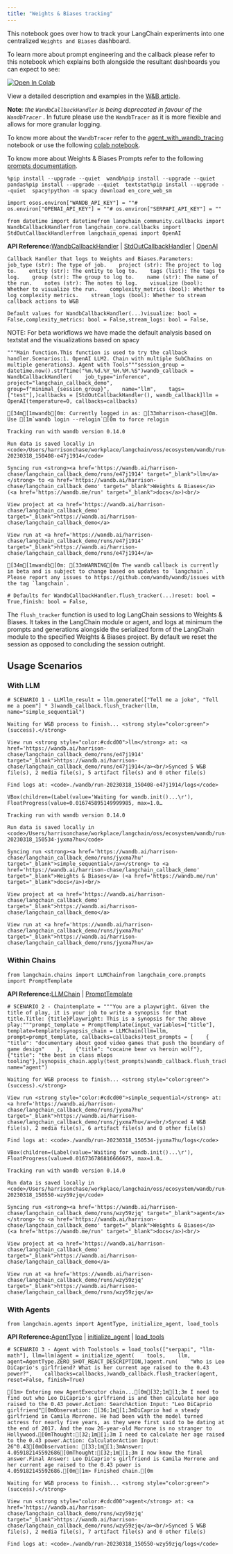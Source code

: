 ```yaml
---
title: "Weights & Biases tracking"
---
```


This notebook goes over how to track your LangChain experiments into one centralized `Weights and Biases` dashboard.

To learn more about prompt engineering and the callback please refer to this notebook which explains both alongside the resultant dashboards you can expect to see:

[![Open In Colab](/images/oss/integrations/providers/wandb_tracking/assets/colab-badge.svg)](https://colab.research.google.com/drive/1DXH4beT4HFaRKy_Vm4PoxhXVDRf7Ym8L?usp=sharing)

View a detailed description and examples in the [W\&B article](https://wandb.ai/a-sh0ts/langchain_callback_demo/reports/Prompt-Engineering-LLMs-with-LangChain-and-W-B--VmlldzozNjk1NTUw#%F0%9F%91%8B-how-to-build-a-callback-in-langchain-for-better-prompt-engineering).

**Note**: *the `WandbCallbackHandler` is being deprecated in favour of the `WandbTracer`* . In future please use the `WandbTracer` as it is more flexible and allows for more granular logging.

To know more about the `WandbTracer` refer to the [agent\_with\_wandb\_tracing](/src/oss/integrations/providers/wandb_tracing) notebook or use the following [colab notebook](http://wandb.me/prompts-quickstart).

To know more about Weights & Biases Prompts refer to the following [prompts documentation](https://docs.wandb.ai/guides/prompts).

```
%pip install --upgrade --quiet  wandb%pip install --upgrade --quiet  pandas%pip install --upgrade --quiet  textstat%pip install --upgrade --quiet  spacy!python -m spacy download en_core_web_sm
```

```
import osos.environ["WANDB_API_KEY"] = ""# os.environ["OPENAI_API_KEY"] = ""# os.environ["SERPAPI_API_KEY"] = ""
```

```
from datetime import datetimefrom langchain_community.callbacks import WandbCallbackHandlerfrom langchain_core.callbacks import StdOutCallbackHandlerfrom langchain_openai import OpenAI
```

**API Reference:**[WandbCallbackHandler](https://python.langchain.com/api_reference/community/callbacks/langchain_community.callbacks.wandb_callback.WandbCallbackHandler.html) | [StdOutCallbackHandler](https://python.langchain.com/api_reference/core/callbacks/langchain_core.callbacks.stdout.StdOutCallbackHandler.html) | [OpenAI](https://python.langchain.com/api_reference/openai/llms/langchain_openai.llms.base.OpenAI.html)

```
Callback Handler that logs to Weights and Biases.Parameters:    job_type (str): The type of job.    project (str): The project to log to.    entity (str): The entity to log to.    tags (list): The tags to log.    group (str): The group to log to.    name (str): The name of the run.    notes (str): The notes to log.    visualize (bool): Whether to visualize the run.    complexity_metrics (bool): Whether to log complexity metrics.    stream_logs (bool): Whether to stream callback actions to W&B
```

```
Default values for WandbCallbackHandler(...)visualize: bool = False,complexity_metrics: bool = False,stream_logs: bool = False,
```

NOTE: For beta workflows we have made the default analysis based on textstat and the visualizations based on spacy

```
"""Main function.This function is used to try the callback handler.Scenarios:1. OpenAI LLM2. Chain with multiple SubChains on multiple generations3. Agent with Tools"""session_group = datetime.now().strftime("%m.%d.%Y_%H.%M.%S")wandb_callback = WandbCallbackHandler(    job_type="inference",    project="langchain_callback_demo",    group=f"minimal_{session_group}",    name="llm",    tags=["test"],)callbacks = [StdOutCallbackHandler(), wandb_callback]llm = OpenAI(temperature=0, callbacks=callbacks)
```

```
[34m[1mwandb[0m: Currently logged in as: [33mharrison-chase[0m. Use [1m`wandb login --relogin`[0m to force relogin
```

```
Tracking run with wandb version 0.14.0 
```

```
Run data is saved locally in <code>/Users/harrisonchase/workplace/langchain/oss/ecosystem/wandb/run-20230318_150408-e47j1914</code> 
```

```
Syncing run <strong><a href='https://wandb.ai/harrison-chase/langchain_callback_demo/runs/e47j1914' target="_blank">llm</a></strong> to <a href='https://wandb.ai/harrison-chase/langchain_callback_demo' target="_blank">Weights & Biases</a> (<a href='https://wandb.me/run' target="_blank">docs</a>)<br/> 
```

```
View project at <a href='https://wandb.ai/harrison-chase/langchain_callback_demo' target="_blank">https://wandb.ai/harrison-chase/langchain_callback_demo</a> 
```

```
View run at <a href='https://wandb.ai/harrison-chase/langchain_callback_demo/runs/e47j1914' target="_blank">https://wandb.ai/harrison-chase/langchain_callback_demo/runs/e47j1914</a> 
```

```
[34m[1mwandb[0m: [33mWARNING[0m The wandb callback is currently in beta and is subject to change based on updates to `langchain`. Please report any issues to https://github.com/wandb/wandb/issues with the tag `langchain`.
```

```
# Defaults for WandbCallbackHandler.flush_tracker(...)reset: bool = True,finish: bool = False,
```

The `flush_tracker` function is used to log LangChain sessions to Weights & Biases. It takes in the LangChain module or agent, and logs at minimum the prompts and generations alongside the serialized form of the LangChain module to the specified Weights & Biases project. By default we reset the session as opposed to concluding the session outright.

## Usage Scenarios

### With LLM

```
# SCENARIO 1 - LLMllm_result = llm.generate(["Tell me a joke", "Tell me a poem"] * 3)wandb_callback.flush_tracker(llm, name="simple_sequential")
```

```
Waiting for W&B process to finish... <strong style="color:green">(success).</strong> 
```

```
View run <strong style="color:#cdcd00">llm</strong> at: <a href='https://wandb.ai/harrison-chase/langchain_callback_demo/runs/e47j1914' target="_blank">https://wandb.ai/harrison-chase/langchain_callback_demo/runs/e47j1914</a><br/>Synced 5 W&B file(s), 2 media file(s), 5 artifact file(s) and 0 other file(s) 
```

```
Find logs at: <code>./wandb/run-20230318_150408-e47j1914/logs</code> 
```

```
VBox(children=(Label(value='Waiting for wandb.init()...\r'), FloatProgress(value=0.016745895149999985, max=1.0…
```

```
Tracking run with wandb version 0.14.0 
```

```
Run data is saved locally in <code>/Users/harrisonchase/workplace/langchain/oss/ecosystem/wandb/run-20230318_150534-jyxma7hu</code> 
```

```
Syncing run <strong><a href='https://wandb.ai/harrison-chase/langchain_callback_demo/runs/jyxma7hu' target="_blank">simple_sequential</a></strong> to <a href='https://wandb.ai/harrison-chase/langchain_callback_demo' target="_blank">Weights & Biases</a> (<a href='https://wandb.me/run' target="_blank">docs</a>)<br/> 
```

```
View project at <a href='https://wandb.ai/harrison-chase/langchain_callback_demo' target="_blank">https://wandb.ai/harrison-chase/langchain_callback_demo</a> 
```

```
View run at <a href='https://wandb.ai/harrison-chase/langchain_callback_demo/runs/jyxma7hu' target="_blank">https://wandb.ai/harrison-chase/langchain_callback_demo/runs/jyxma7hu</a> 
```

### Within Chains

```
from langchain.chains import LLMChainfrom langchain_core.prompts import PromptTemplate
```

**API Reference:**[LLMChain](https://python.langchain.com/api_reference/langchain/chains/langchain.chains.llm.LLMChain.html) | [PromptTemplate](https://python.langchain.com/api_reference/core/prompts/langchain_core.prompts.prompt.PromptTemplate.html)

```
# SCENARIO 2 - Chaintemplate = """You are a playwright. Given the title of play, it is your job to write a synopsis for that title.Title: {title}Playwright: This is a synopsis for the above play:"""prompt_template = PromptTemplate(input_variables=["title"], template=template)synopsis_chain = LLMChain(llm=llm, prompt=prompt_template, callbacks=callbacks)test_prompts = [    {        "title": "documentary about good video games that push the boundary of game design"    },    {"title": "cocaine bear vs heroin wolf"},    {"title": "the best in class mlops tooling"},]synopsis_chain.apply(test_prompts)wandb_callback.flush_tracker(synopsis_chain, name="agent")
```

```
Waiting for W&B process to finish... <strong style="color:green">(success).</strong> 
```

```
View run <strong style="color:#cdcd00">simple_sequential</strong> at: <a href='https://wandb.ai/harrison-chase/langchain_callback_demo/runs/jyxma7hu' target="_blank">https://wandb.ai/harrison-chase/langchain_callback_demo/runs/jyxma7hu</a><br/>Synced 4 W&B file(s), 2 media file(s), 6 artifact file(s) and 0 other file(s) 
```

```
Find logs at: <code>./wandb/run-20230318_150534-jyxma7hu/logs</code> 
```

```
VBox(children=(Label(value='Waiting for wandb.init()...\r'), FloatProgress(value=0.016736786816666675, max=1.0…
```

```
Tracking run with wandb version 0.14.0 
```

```
Run data is saved locally in <code>/Users/harrisonchase/workplace/langchain/oss/ecosystem/wandb/run-20230318_150550-wzy59zjq</code> 
```

```
Syncing run <strong><a href='https://wandb.ai/harrison-chase/langchain_callback_demo/runs/wzy59zjq' target="_blank">agent</a></strong> to <a href='https://wandb.ai/harrison-chase/langchain_callback_demo' target="_blank">Weights & Biases</a> (<a href='https://wandb.me/run' target="_blank">docs</a>)<br/> 
```

```
View project at <a href='https://wandb.ai/harrison-chase/langchain_callback_demo' target="_blank">https://wandb.ai/harrison-chase/langchain_callback_demo</a> 
```

```
View run at <a href='https://wandb.ai/harrison-chase/langchain_callback_demo/runs/wzy59zjq' target="_blank">https://wandb.ai/harrison-chase/langchain_callback_demo/runs/wzy59zjq</a> 
```

### With Agents

```
from langchain.agents import AgentType, initialize_agent, load_tools
```

**API Reference:**[AgentType](https://python.langchain.com/api_reference/langchain/agents/langchain.agents.agent_types.AgentType.html) | [initialize\_agent](https://python.langchain.com/api_reference/langchain/agents/langchain.agents.initialize.initialize_agent.html) | [load\_tools](https://python.langchain.com/api_reference/community/agent_toolkits/langchain_community.agent_toolkits.load_tools.load_tools.html)

```
# SCENARIO 3 - Agent with Toolstools = load_tools(["serpapi", "llm-math"], llm=llm)agent = initialize_agent(    tools,    llm,    agent=AgentType.ZERO_SHOT_REACT_DESCRIPTION,)agent.run(    "Who is Leo DiCaprio's girlfriend? What is her current age raised to the 0.43 power?",    callbacks=callbacks,)wandb_callback.flush_tracker(agent, reset=False, finish=True)
```

```
[1m> Entering new AgentExecutor chain...[0m[32;1m[1;3m I need to find out who Leo DiCaprio's girlfriend is and then calculate her age raised to the 0.43 power.Action: SearchAction Input: "Leo DiCaprio girlfriend"[0mObservation: [36;1m[1;3mDiCaprio had a steady girlfriend in Camila Morrone. He had been with the model turned actress for nearly five years, as they were first said to be dating at the end of 2017. And the now 26-year-old Morrone is no stranger to Hollywood.[0mThought:[32;1m[1;3m I need to calculate her age raised to the 0.43 power.Action: CalculatorAction Input: 26^0.43[0mObservation: [33;1m[1;3mAnswer: 4.059182145592686[0mThought:[32;1m[1;3m I now know the final answer.Final Answer: Leo DiCaprio's girlfriend is Camila Morrone and her current age raised to the 0.43 power is 4.059182145592686.[0m[1m> Finished chain.[0m
```

```
Waiting for W&B process to finish... <strong style="color:green">(success).</strong> 
```

```
View run <strong style="color:#cdcd00">agent</strong> at: <a href='https://wandb.ai/harrison-chase/langchain_callback_demo/runs/wzy59zjq' target="_blank">https://wandb.ai/harrison-chase/langchain_callback_demo/runs/wzy59zjq</a><br/>Synced 5 W&B file(s), 2 media file(s), 7 artifact file(s) and 0 other file(s) 
```

```
Find logs at: <code>./wandb/run-20230318_150550-wzy59zjq/logs</code> 
```
